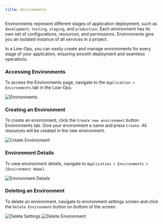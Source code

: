 ```yaml
---
title: Environments
---
```


Environments represent different stages of application deployment, such as `development`, `testing`, `staging`, and
`production`. Each environment has its own set of configurations, resources, and permissions. Environments give you an
isolated instance of all services in a project.

In a Low-Ops, you can easily create and manage environments for every stage of your application, ensuring smooth
deployment and seamless operations.

### Accessing Environments

To access the Environments page, navigate to the `Application > Environments` tab in the Low-Ops.

<img src="/img/environments.png" alt="Environments" className="image" />

### Creating an Environment

To create an environment, click the `Create new environment` button Environments tab. Give your environment a name and
press `Create`. All resources will be created in the new environment.

<img src="/img/create-environment.png" alt="Create Environment" className="image" />

### Environment Details

To view environment details, navigate to `Application > Environments > [Environment Name]`.

<img src="/img/environment-details.png" alt="Environment Details" className="image" />

### Deleting an Environment

To delete an environment, navigate to environment settings screen and click the `Delete Environment` button on bottom of
the screen.

<img src="/img/environment-settings.png" alt="Delete Settings" className="image" />
<img src="/img/delete-environment.png" alt="Delete Environment" className="image" />
